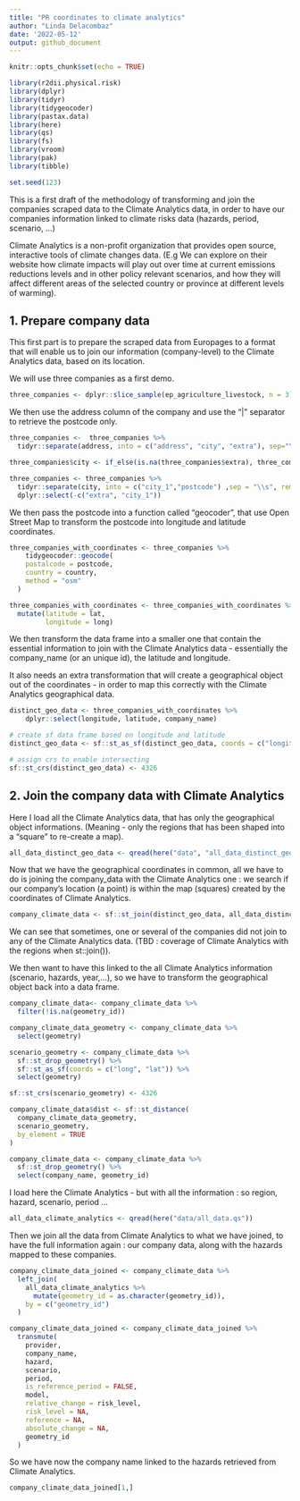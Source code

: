 ```yaml
---
title: "PR coordinates to climate analytics"
author: "Linda Delacombaz"
date: '2022-05-12'
output: github_document
---
```


```r
knitr::opts_chunk$set(echo = TRUE)
```


```r
library(r2dii.physical.risk)
library(dplyr)
library(tidyr)
library(tidygeocoder)
library(pastax.data)
library(here)
library(qs)
library(fs)
library(vroom)
library(pak)
library(tibble)

set.seed(123)
```

This is a first draft of the methodology of transforming and join the companies scraped data to the Climate Analytics data, in order to have our companies information linked to climate risks data (hazards, period, scenario, ...)

Climate Analytics is a non-profit organization that provides open source, interactive tools of climate changes data. (E.g We can explore on their website how climate impacts will play out over time at current emissions reductions levels and in other policy relevant scenarios, and how they will affect different areas of the selected country or province at different levels of warming).


## 1. Prepare company data

This first part is to prepare the scraped data from Europages to a format that will enable us to join our information (company-level) to the Climate Analytics data, based on its location.

We will use three companies as a first demo.

```r
three_companies <- dplyr::slice_sample(ep_agriculture_livestock, n = 3)
```

We then use the address column of the company and use the "|" separator to retrieve the postcode only.

```r
three_companies <-  three_companies %>%
  tidyr::separate(address, into = c("address", "city", "extra"), sep="\\|", fill = "right")

three_companies$city <- if_else(is.na(three_companies$extra), three_companies$city, three_companies$extra)

three_companies <- three_companies %>%
  tidyr::separate(city, into = c("city_1","postcode") ,sep = "\\s", remove = FALSE, extra = "drop") %>%
  dplyr::select(-c("extra", "city_1"))

```

We then pass the postcode into a function called "geocoder", that use Open Street Map to transform the postcode into longitude and latitude coordinates. 

```r
three_companies_with_coordinates <- three_companies %>%
    tidygeocoder::geocode(
    postalcode = postcode,
    country = country,
    method = "osm"
  )

three_companies_with_coordinates <- three_companies_with_coordinates %>% 
  mutate(latitude = lat,
         longitude = long)
```

We then transform the data frame into a smaller one that contain the essential information to join with the Climate Analytics data - essentially the company_name (or an unique id), the latitude and longitude.

It also needs an extra transformation that will create a geographical object out of the coordinates - in order to map this correctly with the Climate Analytics geographical data.

```r
distinct_geo_data <- three_companies_with_coordinates %>%
    dplyr::select(longitude, latitude, company_name)

# create sf data frame based on longitude and latitude
distinct_geo_data <- sf::st_as_sf(distinct_geo_data, coords = c("longitude", "latitude"))

# assign crs to enable intersecting
sf::st_crs(distinct_geo_data) <- 4326

```

## 2. Join the company data with Climate Analytics

Here I load all the Climate Analytics data, that has only the geographical object informations. (Meaning - only the regions that has been shaped into a "square" to re-create a map).

```r
all_data_distinct_geo_data <- qread(here("data", "all_data_distinct_geo_data.qs"))
```

Now that we have the geographical coordinates in common, all we have to do is joining the company_data with the Climate Analytics one : we search if our company's location (a point) is within the map (squares) created by the coordinates of Climate Analytics. 

```r
company_climate_data <- sf::st_join(distinct_geo_data, all_data_distinct_geo_data)
```

We can see that sometimes, one or several of the companies did not join to any of the Climate Analytics data. (TBD : coverage of Climate Analytics with the regions when st::join()).

We then want to have this linked to the all Climate Analytics information (scenario, hazards, year,...), so we have to transform the geographical object back into a data frame.

```r
company_climate_data<- company_climate_data %>%
  filter(!is.na(geometry_id))

company_climate_data_geometry <- company_climate_data %>%
  select(geometry)

scenario_geometry <- company_climate_data %>%
  sf::st_drop_geometry() %>%
  sf::st_as_sf(coords = c("long", "lat")) %>%
  select(geometry)

sf::st_crs(scenario_geometry) <- 4326

company_climate_data$dist <- sf::st_distance(
  company_climate_data_geometry,
  scenario_geometry,
  by_element = TRUE
)

company_climate_data <- company_climate_data %>%
  sf::st_drop_geometry() %>%
  select(company_name, geometry_id)

```

I load here the Climate Analytics - but with all the information : so region, hazard, scenario, period ...

```r
all_data_climate_analytics <- qread(here("data/all_data.qs"))
```

Then we join all the data from Climate Analytics to what we have joined, to have the full information again : our company data, along with the hazards mapped to these companies.

```r
company_climate_data_joined <- company_climate_data %>%
  left_join(
    all_data_climate_analytics %>%
      mutate(geometry_id = as.character(geometry_id)),
    by = c("geometry_id")
  )

company_climate_data_joined <- company_climate_data_joined %>%
  transmute(
    provider,
    company_name,
    hazard,
    scenario,
    period,
    is_reference_period = FALSE,
    model,
    relative_change = risk_level,
    risk_level = NA,
    reference = NA,
    absolute_change = NA,
    geometry_id
  )
```

So we have now the company name linked to the hazards retrieved from Climate Analytics.

```r
company_climate_data_joined[1,]
```
